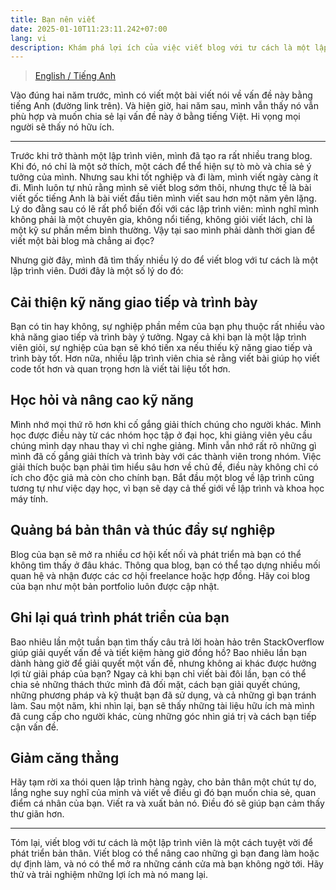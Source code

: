 ```yaml
---
title: Bạn nên viết
date: 2025-01-10T11:23:11.242+07:00
lang: vi
description: Khám phá lợi ích của việc viết blog với tư cách là một lập trình viên. Học cách viết blog có thể cải thiện kỹ năng, sự nghiệp và sức khỏe tinh thần của bạn.
---
```


> [English / Tiếng Anh](/posts/you-should-write)

Vào đúng hai năm trước, mình có viết một bài viết nói về vấn đề này bằng tiếng Anh (đường link trên). Và hiện giờ, hai năm sau, mình vẫn thấy nó vẫn phù hợp và muốn chia sẻ lại vấn đề này ở bằng tiếng Việt. Hi vọng mọi người sẽ thấy nó hữu ích.

---

Trước khi trở thành một lập trình viên, mình đã tạo ra rất nhiều trang blog. Khi đó, nó chỉ là một sở thích, một cách để thể hiện sự tò mò và chia sẻ ý tưởng của mình. Nhưng sau khi tốt nghiệp và đi làm, mình viết ngày càng ít đi. Mình luôn tự nhủ rằng mình sẽ viết blog sớm thôi, nhưng thực tế là bài viết gốc tiếng Anh là bài viết đầu tiên mình viết sau hơn một năm yên lặng. Lý do đằng sau có lẽ rất phổ biến đối với các lập trình viên: mình nghĩ mình không phải là một chuyên gia, không nổi tiếng, không giỏi viết lách, chỉ là một kỹ sư phần mềm bình thường. Vậy tại sao mình phải dành thời gian để viết một bài blog mà chẳng ai đọc?

Nhưng giờ đây, mình đã tìm thấy nhiều lý do để viết blog với tư cách là một lập trình viên. Dưới đây là một số lý do đó:

## Cải thiện kỹ năng giao tiếp và trình bày

Bạn có tin hay không, sự nghiệp phần mềm của bạn phụ thuộc rất nhiều vào khả năng giao tiếp và trình bày ý tưởng. Ngay cả khi bạn là một lập trình viên giỏi, sự nghiệp của bạn sẽ khó tiến xa nếu thiếu kỹ năng giao tiếp và trình bày tốt. Hơn nữa, nhiều lập trình viên chia sẻ rằng viết bài giúp họ viết code tốt hơn và quan trọng hơn là viết tài liệu tốt hơn.

## Học hỏi và nâng cao kỹ năng

Mình nhớ mọi thứ rõ hơn khi cố gắng giải thích chúng cho người khác. Mình học được điều này từ các nhóm học tập ở đại học, khi giảng viên yêu cầu chúng mình dạy nhau thay vì chỉ nghe giảng. Mình vẫn nhớ rất rõ những gì mình đã cố gắng giải thích và trình bày với các thành viên trong nhóm. Việc giải thích buộc bạn phải tìm hiểu sâu hơn về chủ đề, điều này không chỉ có ích cho độc giả mà còn cho chính bạn. Bắt đầu một blog về lập trình cũng tương tự như việc dạy học, vì bạn sẽ dạy cả thế giới về lập trình và khoa học máy tính.

## Quảng bá bản thân và thúc đẩy sự nghiệp

Blog của bạn sẽ mở ra nhiều cơ hội kết nối và phát triển mà bạn có thể không tìm thấy ở đâu khác. Thông qua blog, bạn có thể tạo dựng nhiều mối quan hệ và nhận được các cơ hội freelance hoặc hợp đồng. Hãy coi blog của bạn như một bản portfolio luôn được cập nhật.

## Ghi lại quá trình phát triển của bạn

Bao nhiêu lần một tuần bạn tìm thấy câu trả lời hoàn hảo trên StackOverflow giúp giải quyết vấn đề và tiết kiệm hàng giờ đồng hồ? Bao nhiêu lần bạn dành hàng giờ để giải quyết một vấn đề, nhưng không ai khác được hưởng lợi từ giải pháp của bạn? Ngay cả khi bạn chỉ viết bài đôi lần, bạn có thể chia sẻ những thách thức mình đã đối mặt, cách bạn giải quyết chúng, những phương pháp và kỹ thuật bạn đã sử dụng, và cả những gì bạn tránh làm. Sau một năm, khi nhìn lại, bạn sẽ thấy những tài liệu hữu ích mà mình đã cung cấp cho người khác, cùng những góc nhìn giá trị và cách bạn tiếp cận vấn đề.

## Giảm căng thẳng

Hãy tạm rời xa thói quen lập trình hàng ngày, cho bản thân một chút tự do, lắng nghe suy nghĩ của mình và viết về điều gì đó bạn muốn chia sẻ, quan điểm cá nhân của bạn. Viết ra và xuất bản nó. Điều đó sẽ giúp bạn cảm thấy thư giãn hơn.

---

Tóm lại, viết blog với tư cách là một lập trình viên là một cách tuyệt vời để phát triển bản thân. Viết blog có thể nâng cao những gì bạn đang làm hoặc dự định làm, và nó có thể mở ra những cánh cửa mà bạn không ngờ tới. Hãy thử và trải nghiệm những lợi ích mà nó mang lại.
